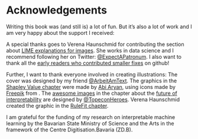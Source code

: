 # Acknowledgements

Writing this book was (and still is) a lot of fun.
But it's also a lot of work and I am very happy about the support I received:

A special thanks goes to Verena Haunschmid for contributing the section about [LIME explanations for images](#images-lime).
She works in data science and I recommend following her on Twitter: [\@ExpectAPatronum](https://twitter.com/ExpectAPatronum).
I also want to thank all the [early readers who contributed smaller fixes](https://github.com/christophM/interpretable-ml-book/graphs/contributors) on github!

Further, I want to thank everyone involved in creating illustrations: 
The cover was designed by my friend [\@ArbeitAmText](https://twitter.com/ArbeitAmText). 
The graphics in the [Shapley Value chapter](#shapley) were made by [Abi Aryan](https://twitter.com/GoAbiAryan), using icons made by [Freepik](http://www.freepik.com/) from [](www.flaticon.com).
The [awesome images](http://www.chojugiga.com/) in the chapter about the [future of interpretability](#future) are designed by [\@TopeconHeroes](https://twitter.com/topeconheroes).
Verena Haunschmid created the graphic in the [RuleFit chapter](#rulefit).


I am grateful for the funding of my research on interpretable machine learning by the Bavarian State Ministry of Science and the Arts in the framework of the Centre Digitisation.Bavaria (ZD.B).